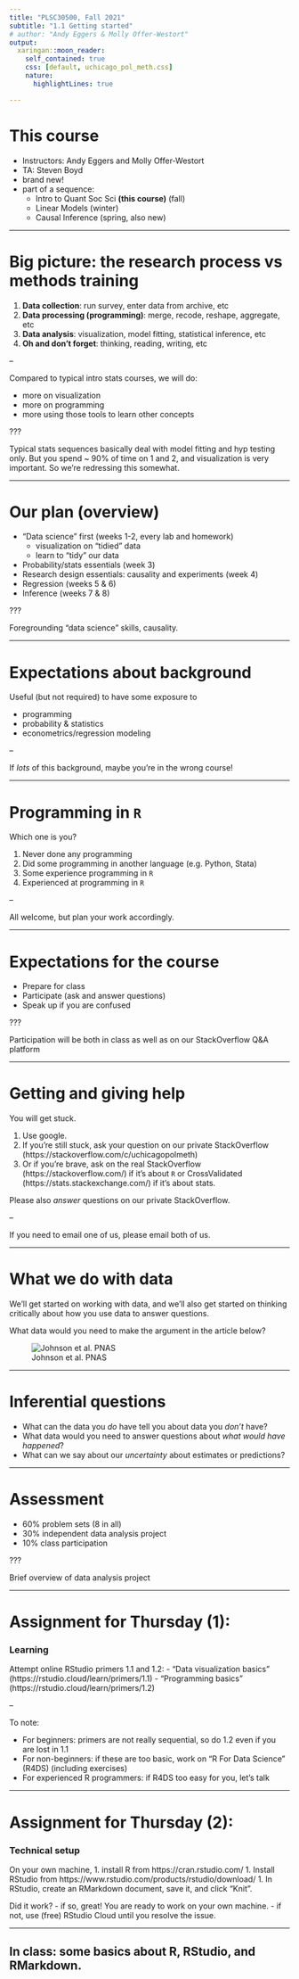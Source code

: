 ```yaml
---
title: "PLSC30500, Fall 2021"
subtitle: "1.1 Getting started"
# author: "Andy Eggers & Molly Offer-Westort"
output: 
  xaringan::moon_reader:
    self_contained: true
    css: [default, uchicago_pol_meth.css]
    nature:
      highlightLines: true

---
```


# This course

- Instructors: Andy Eggers and Molly Offer-Westort
- TA: Steven Boyd
- brand new!
- part of a sequence:
  - Intro to Quant Soc Sci **(this course)** (fall)
  - Linear Models (winter)
  - Causal Inference (spring, also new)

---


# Big picture: the research process vs methods training 

1. **Data collection**: run survey, enter data from archive, etc
1. **Data processing (programming)**: merge, recode, reshape, aggregate, etc
1. **Data analysis**: visualization, model fitting, statistical inference, etc 
1. **Oh and don't forget**: thinking, reading, writing, etc

--

Compared to typical intro stats courses, we will do: 

- more on visualization
- more on programming 
- more using those tools to learn other concepts


???

Typical stats sequences basically deal with model fitting and hyp testing only. But you spend ~ 90% of time on 1 and 2, and visualization is very important. So we're redressing this somewhat.

---

# Our plan (overview)

- "Data science" first (weeks 1-2, every lab and homework)
  - visualization on "tidied" data
  - learn to "tidy" our data
- Probability/stats essentials (week 3)
- Research design essentials: causality and experiments (week 4)
- Regression (weeks 5 & 6) 
- Inference (weeks 7 & 8)


???

Foregrounding "data science" skills, causality.

---

# Expectations about background

Useful (but not required) to have some exposure to 

- programming
- probability & statistics
- econometrics/regression modeling

--

If *lots* of this background, maybe you're in the wrong course!


---

# Programming in `R` 

Which one is you? 

1. Never done any programming
1. Did some programming in another language (e.g. Python, Stata)
1. Some experience programming in `R`
1. Experienced at programming in `R`

--

All welcome, but plan your work accordingly.

---

# Expectations for the course 

- Prepare for class
- Participate (ask and answer questions)
- Speak up if you are confused

???

Participation will be both in class as well as on our StackOverflow Q&A platform

---

# Getting and giving help

You will get stuck.

1. Use google.
1. If you're still stuck, ask your question on our private StackOverflow (https://stackoverflow.com/c/uchicagopolmeth)
1. Or if you're brave, ask on the real StackOverflow (https://stackoverflow.com/) if it's about `R` or CrossValidated (https://stats.stackexchange.com/) if it's about stats. 

Please also *answer* questions on our private StackOverflow.

--

If you need to email one of us, please email both of us. 

---

# What we do with data

We'll get started on working with data, and we'll also get started on thinking critically about how you use data to answer questions.

What data would you need to make the argument in the article below?

![Johnson et al. PNAS](assets/guardian.png)

---

# Inferential questions


- What can the data you *do* have tell you about data you *don't* have?
- What data would you need to answer questions about *what would have happened*?
- What can we say about our *uncertainty* about estimates or predictions?

---

# Assessment 

- 60% problem sets (8 in all)
- 30% independent data analysis project
- 10% class participation

???

Brief overview of data analysis project

---

# Assignment for Thursday (1): 

### Learning

Attempt online RStudio primers 1.1 and 1.2: 
  - "Data visualization basics" (https://rstudio.cloud/learn/primers/1.1)
  - "Programming basics" (https://rstudio.cloud/learn/primers/1.2)

--

To note: 

- For beginners: primers are not really sequential, so do 1.2 even if you are lost in 1.1
- For non-beginners: if these are too basic, work on "R For Data Science" (R4DS) (including exercises)
- For experienced R programmers: if R4DS too easy for you, let's talk

---

# Assignment for Thursday (2): 

### Technical setup

On your own machine, 
1. install R from https://cran.rstudio.com/ 
1. Install RStudio from https://www.rstudio.com/products/rstudio/download/
1. In RStudio, create an RMarkdown document, save it, and click "Knit". 

Did it work? 
- if so, <span class="yellow">great</span>! You are ready to work on your own machine.
- if not, use (free) RStudio Cloud until you resolve the issue.


---

## In class: some basics about R, RStudio, and RMarkdown.
